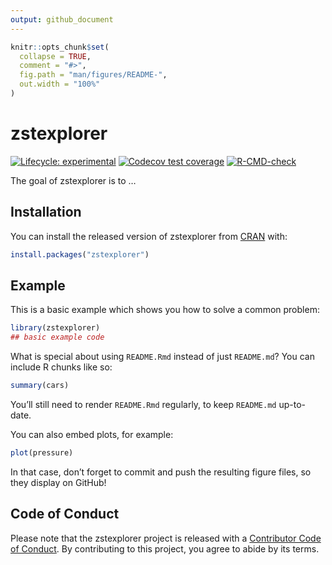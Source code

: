 ```yaml
---
output: github_document
---
```


<!-- README.md is generated from README.Rmd. Please edit that file -->

```r
knitr::opts_chunk$set(
  collapse = TRUE,
  comment = "#>",
  fig.path = "man/figures/README-",
  out.width = "100%"
)
```

# zstexplorer

<!-- badges: start -->
[![Lifecycle: experimental](https://img.shields.io/badge/lifecycle-experimental-orange.svg)](https://www.tidyverse.org/lifecycle/#experimental)
[![Codecov test coverage](https://codecov.io/gh/chriszheng2016/zstexplorer/branch/master/graph/badge.svg)](https://codecov.io/gh/chriszheng2016/zstexplorer?branch=master)
[![R-CMD-check](https://github.com/chriszheng2016/zstexplorer/workflows/R-CMD-check/badge.svg)](https://github.com/chriszheng2016/zstexplorer/actions)
<!-- badges: end -->

The goal of zstexplorer is to ...

## Installation

You can install the released version of zstexplorer from [CRAN](https://CRAN.R-project.org) with:

``` r
install.packages("zstexplorer")
```

## Example

This is a basic example which shows you how to solve a common problem:

```r
library(zstexplorer)
## basic example code
```

What is special about using `README.Rmd` instead of just `README.md`? You can include R chunks like so:

```r
summary(cars)
```

You'll still need to render `README.Rmd` regularly, to keep `README.md` up-to-date.

You can also embed plots, for example:

```r
plot(pressure)
```

In that case, don't forget to commit and push the resulting figure files, so they display on GitHub!

## Code of Conduct

Please note that the zstexplorer project is released with a [Contributor Code of Conduct](https://contributor-covenant.org/version/2/0/CODE_OF_CONDUCT.html). By contributing to this project, you agree to abide by its terms.

